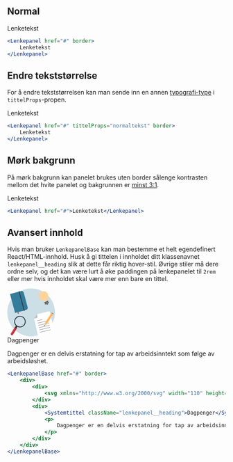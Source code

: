 
## Normal

<Example>
    <Lenkepanel href="#" border>Lenketekst</Lenkepanel>
</Example>

```jsx
<Lenkepanel href="#" border>
    Lenketekst
</Lenkepanel>
```

## Endre tekststørrelse

For å endre tekststørrelsen kan man sende inn en annen 
[typografi-type](#/resources/typografi) i `tittelProps`-propen.

<Example>
    <Lenkepanel href="#" tittelProps="normaltekst" border>Lenketekst</Lenkepanel>
</Example>

```jsx
<Lenkepanel href="#" tittelProps="normaltekst" border>
    Lenketekst
</Lenkepanel>
```

## Mørk bakgrunn

På mørk bakgrunn kan panelet brukes uten border sålenge kontrasten mellom det hvite panelet og
bakgrunnen er [minst 3:1](/resources/colors/accessibility#krav-til-kontrast).

<Example greyBg>
    <Lenkepanel href="#">Lenketekst</Lenkepanel>
</Example>

```jsx
<Lenkepanel href="#">Lenketekst</Lenkepanel>
```

## Avansert innhold

Hvis man bruker `LenkepanelBase` kan man bestemme et helt egendefinert React/HTML-innhold. Husk 
å gi tittelen i innholdet ditt klassenavnet `lenkepanel__heading` slik at dette får riktig hover-stil.
Øvrige stiler må dere ordne selv, og det kan være lurt å øke paddingen på lenkepanelet til `2rem` eller mer
hvis innholdet skal være mer enn bare en tittel.

<Example>
    <LenkepanelBase href="#" style={{padding: '2rem 2.5rem 2rem 2rem'}} border>
        <div style={{display: 'flex', alignItems: 'center'}}>
            <div>
                <svg style={{marginRight: '2rem'}} xmlns="http://www.w3.org/2000/svg" width="110" height="110"><defs><path id="a" d="M.686.654h4.399v5.852H.686z"></path></defs><g fill="none" fillRule="evenodd"><path fill="transparent" d="M-287-1518H993V543H-287z"></path><rect width="796" height="181" fill="transparent" rx="8" transform="translate(-45 -36)"></rect><circle cx="55" cy="55" r="55" fill="#CCDEE6"></circle><g fill="#D8D8D8"><path fill="#337C9B" d="M32.034 5.834l-11.606 3.11-9.517 2.55-4.637 1.242 1.284 4.794 9.069 33.843 1.284 4.795 4.637-1.243 9.518-2.55 11.605-3.11c2.561-.686 4.063-3.389 3.353-6.037L37.956 9.385c-.71-2.648-3.361-4.238-5.922-3.551"></path><path fill="#38363A" d="M38.322 51.833l1.77-.474-12.12-45.233-1.77.474z"></path><path fill="#CE2128" d="M26.593 57.996l-1.179-.613-.713 1.12-.93-3.47 1.892-.507z"></path></g><path fill="#FFF" d="M61.773 69.14l8.95 38.112a2.524 2.524 0 0 0 3.036 1.881l32.913-7.745a2.528 2.528 0 0 0 1.88-3.04L98.279 54.591a2.526 2.526 0 0 0-3.037-1.883L68.425 59.02l-6.652 10.12z"></path><path fill="#C0C0BE" d="M68.425 59.02l1.326 5.645a2.527 2.527 0 0 1-1.88 3.038l-6.098 1.436 6.652-10.12z"></path><path stroke="#8E9294" strokeLinecap="round" strokeWidth="2.152" d="M68.902 74.197l11.982-2.82m-10.721 8.19l24.874-5.853M71.424 84.937l24.873-5.853"></path><path stroke="#8E9294" strokeLinecap="round" strokeWidth="2.264" d="M72.685 90.307l24.873-5.854M73.857 95.297l24.873-5.853M75.021 100.7l24.874-5.853"></path><path fill="#CCDEE6" d="M21.698 86.68c-5.726-3.643-7.42-11.243-3.78-16.976 3.64-5.733 11.231-7.427 16.958-3.784 5.727 3.643 7.42 11.243 3.78 16.976-3.639 5.733-11.231 7.427-16.958 3.784z"></path><path fill="#C42B34" d="M9.283 106.905a2.772 2.772 0 0 1-.851-3.823l8.759-13.798a2.765 2.765 0 0 1 3.817-.852 2.77 2.77 0 0 1 .851 3.822l-8.758 13.799a2.764 2.764 0 0 1-3.818.852"></path><path fill="#2E3137" d="M19.032 90.912c-.86-.547-1.348-1.318-.801-2.179l1.826-2.877a1.841 1.841 0 0 1 2.546-.567 1.847 1.847 0 0 1 .566 2.547l-1.826 2.878c-.547.86-1.452.744-2.31.198"></path><path fill="#D84B55" d="M16.41 91l-8.266 13.021a.925.925 0 0 0 .283 1.275.92.92 0 0 0 1.272-.284l7.912-12.463c-.713-.47-1.083-1.039-1.2-1.549"></path><path fill="#2E3137" d="M27.811 87.523a11.115 11.115 0 0 1-1.117-.196 11.283 11.283 0 0 1-3.577-1.48c-5.295-3.369-6.866-10.423-3.502-15.723 3.366-5.301 10.412-6.874 15.709-3.504 5.296 3.368 6.866 10.422 3.5 15.723a11.317 11.317 0 0 1-2.86 3.053 11.4 11.4 0 0 1-4.72 2.029c-1.127.203-2.284.24-3.433.098m12.57-4.19c3.911-6.16 2.085-14.358-4.069-18.271-6.154-3.915-14.342-2.089-18.253 4.072-3.91 6.16-2.085 14.356 4.07 18.271 6.153 3.915 14.343 2.09 18.252-4.072"></path><path fill="#FFD399" d="M93.445 12.554c2.45 5.367.088 11.707-5.274 14.159-5.361 2.452-11.695.088-14.145-5.279-2.449-5.368-.088-11.707 5.275-14.16 5.361-2.452 11.695-.088 14.144 5.28"></path><path fill="#FFD399" d="M91.45 28.239l-4.274 1.954a2.697 2.697 0 0 1-3.574-1.334l-2.775-6.08a2.7 2.7 0 0 1 1.333-3.578l4.274-1.955a2.696 2.696 0 0 1 3.575 1.334l2.775 6.08a2.702 2.702 0 0 1-1.333 3.579"></path><path fill="#5A5C5D" d="M94.1 30.6l-6.9 3.156a1.255 1.255 0 0 1-1.043-2.284l6.902-3.155a1.253 1.253 0 1 1 1.04 2.282m1.275 2.794l-6.9 3.156a1.254 1.254 0 1 1-1.041-2.283l6.9-3.156a1.254 1.254 0 0 1 1.041 2.283m-1.682 1.387l-3.044 1.392c-.458.21-.4.889.09 1.006.685.164 1.425.11 2.115-.207a3.25 3.25 0 0 0 1.54-1.464c.233-.449-.241-.936-.701-.727"></path><g transform="rotate(-69 92.268 -44.056)"><mask id="b" fill="#fff"><use xlinkHref="#a"></use></mask><path fill="#C42B34" d="M.732 4.08l.397-1.844a1.999 1.999 0 1 1 3.91.842l-.396 1.846A2 2 0 1 1 .732 4.08" mask="url(#b)"></path></g><path fill="#E1CFB4" d="M86.458 79.011l-1.334 7.43 6.268-4.21-2.12-2.355z"></path><path fill="#FECB86" d="M103.266 56.87l-1.644-1.073-14.841 22.72 1.643 1.072z"></path><path fill="#FAA736" d="M104.912 57.945l-1.644-1.074-14.841 22.72 1.644 1.073z"></path><path fill="#FECB86" d="M90.071 80.664l1.644 1.072 14.842-22.72-1.645-1.072zm-3.306-.951c.31.203.774-.055 1.188.215a.513.513 0 0 1 .152.15l.32-.488-1.644-1.073-.297.453s-.028.542.281.743"></path><path fill="#FAA736" d="M88.106 80.078c.205.277.111.67.548.956.44.286.764.042 1.098.118l.32-.488-1.648-1.075-.318.489z"></path><path fill="#FECB86" d="M89.752 81.152a.507.507 0 0 1 .198.08c.414.27.365.797.675 1 .311.204.794-.041.794-.041l.296-.454-1.644-1.073-.32.488z"></path><path fill="#535756" d="M85.123 86.44l2.22-1.488-1.749-1.14zm21.434-27.423l-4.935-3.22.437-.67 4.935 3.22z"></path></g></svg>
            </div>
            <div>
                <Systemtittel className="lenkepanel__heading" style={{marginTop: 0}}>Dagpenger</Systemtittel>
                <p>
                    Dagpenger er en delvis erstatning for tap av arbeidsinntekt som følge av arbeidsløshet.
                </p>
            </div>
        </div>
    </LenkepanelBase>
</Example>

```jsx
<LenkepanelBase href="#" border>
    <div>
        <div>
            <svg xmlns="http://www.w3.org/2000/svg" width="110" height="110"><defs><path id="a" d="M.686.654h4.399v5.852H.686z"></path></defs><g fill="none" fillRule="evenodd"><path fill="transparent" d="M-287-1518H993V543H-287z"></path><rect width="796" height="181" fill="transparent" rx="8" transform="translate(-45 -36)"></rect><circle cx="55" cy="55" r="55" fill="#CCDEE6"></circle><g fill="#D8D8D8"><path fill="#337C9B" d="M32.034 5.834l-11.606 3.11-9.517 2.55-4.637 1.242 1.284 4.794 9.069 33.843 1.284 4.795 4.637-1.243 9.518-2.55 11.605-3.11c2.561-.686 4.063-3.389 3.353-6.037L37.956 9.385c-.71-2.648-3.361-4.238-5.922-3.551"></path><path fill="#38363A" d="M38.322 51.833l1.77-.474-12.12-45.233-1.77.474z"></path><path fill="#CE2128" d="M26.593 57.996l-1.179-.613-.713 1.12-.93-3.47 1.892-.507z"></path></g><path fill="#FFF" d="M61.773 69.14l8.95 38.112a2.524 2.524 0 0 0 3.036 1.881l32.913-7.745a2.528 2.528 0 0 0 1.88-3.04L98.279 54.591a2.526 2.526 0 0 0-3.037-1.883L68.425 59.02l-6.652 10.12z"></path><path fill="#C0C0BE" d="M68.425 59.02l1.326 5.645a2.527 2.527 0 0 1-1.88 3.038l-6.098 1.436 6.652-10.12z"></path><path stroke="#8E9294" strokeLinecap="round" strokeWidth="2.152" d="M68.902 74.197l11.982-2.82m-10.721 8.19l24.874-5.853M71.424 84.937l24.873-5.853"></path><path stroke="#8E9294" strokeLinecap="round" strokeWidth="2.264" d="M72.685 90.307l24.873-5.854M73.857 95.297l24.873-5.853M75.021 100.7l24.874-5.853"></path><path fill="#CCDEE6" d="M21.698 86.68c-5.726-3.643-7.42-11.243-3.78-16.976 3.64-5.733 11.231-7.427 16.958-3.784 5.727 3.643 7.42 11.243 3.78 16.976-3.639 5.733-11.231 7.427-16.958 3.784z"></path><path fill="#C42B34" d="M9.283 106.905a2.772 2.772 0 0 1-.851-3.823l8.759-13.798a2.765 2.765 0 0 1 3.817-.852 2.77 2.77 0 0 1 .851 3.822l-8.758 13.799a2.764 2.764 0 0 1-3.818.852"></path><path fill="#2E3137" d="M19.032 90.912c-.86-.547-1.348-1.318-.801-2.179l1.826-2.877a1.841 1.841 0 0 1 2.546-.567 1.847 1.847 0 0 1 .566 2.547l-1.826 2.878c-.547.86-1.452.744-2.31.198"></path><path fill="#D84B55" d="M16.41 91l-8.266 13.021a.925.925 0 0 0 .283 1.275.92.92 0 0 0 1.272-.284l7.912-12.463c-.713-.47-1.083-1.039-1.2-1.549"></path><path fill="#2E3137" d="M27.811 87.523a11.115 11.115 0 0 1-1.117-.196 11.283 11.283 0 0 1-3.577-1.48c-5.295-3.369-6.866-10.423-3.502-15.723 3.366-5.301 10.412-6.874 15.709-3.504 5.296 3.368 6.866 10.422 3.5 15.723a11.317 11.317 0 0 1-2.86 3.053 11.4 11.4 0 0 1-4.72 2.029c-1.127.203-2.284.24-3.433.098m12.57-4.19c3.911-6.16 2.085-14.358-4.069-18.271-6.154-3.915-14.342-2.089-18.253 4.072-3.91 6.16-2.085 14.356 4.07 18.271 6.153 3.915 14.343 2.09 18.252-4.072"></path><path fill="#FFD399" d="M93.445 12.554c2.45 5.367.088 11.707-5.274 14.159-5.361 2.452-11.695.088-14.145-5.279-2.449-5.368-.088-11.707 5.275-14.16 5.361-2.452 11.695-.088 14.144 5.28"></path><path fill="#FFD399" d="M91.45 28.239l-4.274 1.954a2.697 2.697 0 0 1-3.574-1.334l-2.775-6.08a2.7 2.7 0 0 1 1.333-3.578l4.274-1.955a2.696 2.696 0 0 1 3.575 1.334l2.775 6.08a2.702 2.702 0 0 1-1.333 3.579"></path><path fill="#5A5C5D" d="M94.1 30.6l-6.9 3.156a1.255 1.255 0 0 1-1.043-2.284l6.902-3.155a1.253 1.253 0 1 1 1.04 2.282m1.275 2.794l-6.9 3.156a1.254 1.254 0 1 1-1.041-2.283l6.9-3.156a1.254 1.254 0 0 1 1.041 2.283m-1.682 1.387l-3.044 1.392c-.458.21-.4.889.09 1.006.685.164 1.425.11 2.115-.207a3.25 3.25 0 0 0 1.54-1.464c.233-.449-.241-.936-.701-.727"></path><g transform="rotate(-69 92.268 -44.056)"><mask id="b" fill="#fff"><use xlinkHref="#a"></use></mask><path fill="#C42B34" d="M.732 4.08l.397-1.844a1.999 1.999 0 1 1 3.91.842l-.396 1.846A2 2 0 1 1 .732 4.08" mask="url(#b)"></path></g><path fill="#E1CFB4" d="M86.458 79.011l-1.334 7.43 6.268-4.21-2.12-2.355z"></path><path fill="#FECB86" d="M103.266 56.87l-1.644-1.073-14.841 22.72 1.643 1.072z"></path><path fill="#FAA736" d="M104.912 57.945l-1.644-1.074-14.841 22.72 1.644 1.073z"></path><path fill="#FECB86" d="M90.071 80.664l1.644 1.072 14.842-22.72-1.645-1.072zm-3.306-.951c.31.203.774-.055 1.188.215a.513.513 0 0 1 .152.15l.32-.488-1.644-1.073-.297.453s-.028.542.281.743"></path><path fill="#FAA736" d="M88.106 80.078c.205.277.111.67.548.956.44.286.764.042 1.098.118l.32-.488-1.648-1.075-.318.489z"></path><path fill="#FECB86" d="M89.752 81.152a.507.507 0 0 1 .198.08c.414.27.365.797.675 1 .311.204.794-.041.794-.041l.296-.454-1.644-1.073-.32.488z"></path><path fill="#535756" d="M85.123 86.44l2.22-1.488-1.749-1.14zm21.434-27.423l-4.935-3.22.437-.67 4.935 3.22z"></path></g></svg>
        </div>
        <div>
            <Systemtittel className="lenkepanel__heading">Dagpenger</Systemtittel>
            <p>
                Dagpenger er en delvis erstatning for tap av arbeidsinntekt som følge av arbeidsløshet.
            </p>
        </div>
    </div>
</LenkepanelBase>
```